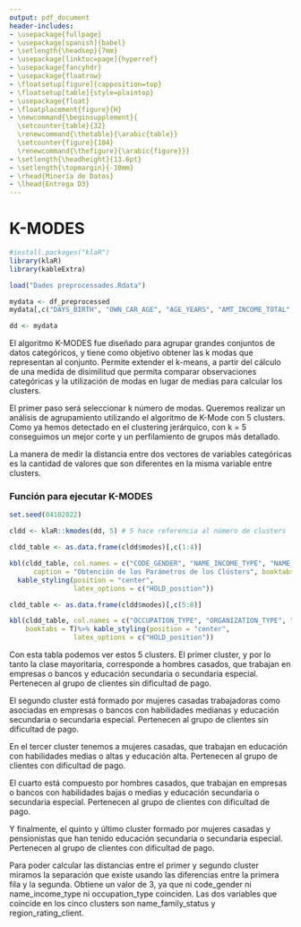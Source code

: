 ```yaml
---
output: pdf_document
header-includes:
- \usepackage{fullpage} 
- \usepackage[spanish]{babel}
- \setlength{\headsep}{7mm} 
- \usepackage[linktoc=page]{hyperref}
- \usepackage{fancyhdr}
- \usepackage{floatrow}
- \floatsetup[figure]{capposition=top}
- \floatsetup[table]{style=plaintop}
- \usepackage{float}
- \floatplacement{figure}{H}
- \newcommand{\beginsupplement}{
  \setcounter{table}{32}  
  \renewcommand{\thetable}{\arabic{table}} 
  \setcounter{figure}{104} 
  \renewcommand{\thefigure}{\arabic{figure}}}
- \setlength{\headheight}{13.6pt}
- \setlength{\topmargin}{-10mm}
- \rhead{Minería de Datos}
- \lhead{Entrega D3}
---
```


\pagenumbering{arabic}
\pagestyle{fancy}

```{=tex}
\cfoot{\thepage}
\setcounter{page}{110}
```
\beginsupplement

# K-MODES

```r
#install.packages("klaR")
library(klaR)
library(kableExtra)
```

```r
load("Dades preprocessades.Rdata")

mydata <- df_preprocessed
mydata[,c("DAYS_BIRTH", "OWN_CAR_AGE", "AGE_YEARS", "AMT_INCOME_TOTAL", "AMT_CREDIT", "AMT_ANNUITY", "AMT_GOODS_PRICE", "CNT_FAM_MEMBERS", "DIFF_CREDIT_GOODS", "RATIO_CREDIT_INCOME", "RATIO_ANNUITY_CREDIT", "DTI_RATIO", "log_AMT_CREDIT", "log_AMT_ANNUITY", "log_AMT_GOODS_PRICE", "log_AMT_INCOME_TOTAL")] <- NULL

dd <- mydata
```


El algoritmo K-MODES fue diseñado para agrupar grandes conjuntos de datos categóricos, y tiene como objetivo obtener las k modas que representan al conjunto. Permite extender el k-means, a partir del cálculo de una medida de disimilitud que permita comparar observaciones categóricas y la utilización de modas en lugar de medias para calcular los clusters.

El primer paso será seleccionar k número de modas. Queremos realizar un análisis de agrupamiento utilizando el algoritmo de K-Mode con 5 clusters. Como ya hemos detectado en el clustering jerárquico, con k = 5 conseguimos un mejor corte y un perfilamiento de grupos más detallado.

La manera de medir la distancia entre dos vectores de variables categóricas es la cantidad de valores que son diferentes en la misma variable entre clusters.

### Función para ejecutar K-MODES

```r
set.seed(04102022)

cldd <- klaR::kmodes(dd, 5) # 5 hace referencia al número de clusters

cldd_table <- as.data.frame(cldd$modes)[,c(1:4)]

kbl(cldd_table, col.names = c("CODE_GENDER", "NAME_INCOME_TYPE", "NAME_EDUCATION_TYPE", "NAME_FAMILY_STATUS"),
      caption = "Obtención de los Parámetros de los Clústers", booktabs = T) %>%
  kable_styling(position = "center", 
                latex_options = c("HOLD_position"))

cldd_table <- as.data.frame(cldd$modes)[,c(5:8)]

kbl(cldd_table, col.names = c("OCCUPATION_TYPE", "ORGANIZATION_TYPE", "REGION_RATING_CLIENT", "TARGET"), 
    booktabs = T)%>% kable_styling(position = "center", 
                latex_options = c("HOLD_position"))
```

Con esta tabla podemos ver estos 5 clusters.
El primer cluster, y por lo tanto la clase mayoritaria, corresponde a hombres casados, que trabajan en empresas o bancos y educación secundaria o secundaria especial. Pertenecen al grupo de clientes sin dificultad de pago.

El segundo cluster está formado por mujeres casadas trabajadoras como asociadas en empresas o bancos con habilidades medianas y educación secundaria o secundaria especial. Pertenecen al grupo de clientes sin dificultad de pago.

En el tercer cluster tenemos a mujeres casadas, que trabajan en educación con habilidades medias o altas y educación alta. Pertenecen al grupo de clientes con dificultad de pago.

El cuarto está compuesto por hombres casados, que trabajan en empresas o bancos con habilidades bajas o medias y educación secundaria o secundaria especial. Pertenecen al grupo de clientes con dificultad de pago. 

Y finalmente, el quinto y último cluster formado por mujeres casadas y pensionistas que han tenido educación secundaria o secundaria especial. Pertenecen al grupo de clientes con dificultad de pago.


Para poder calcular las distancias entre el primer y segundo cluster miramos la separación que existe usando las diferencias entre la primera fila y la segunda. Obtiene un valor de 3, ya que ni code_gender ni name_income_type ni occupation_type coinciden.
Las dos variables que coincide en los cinco clusters son name_family_status y region_rating_client.